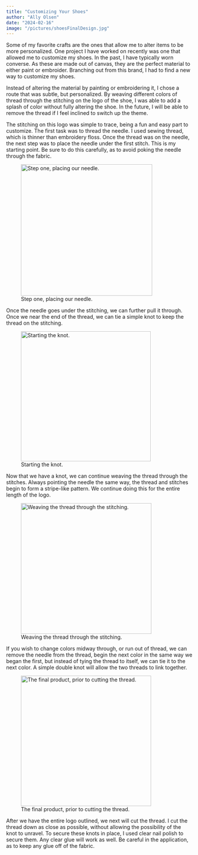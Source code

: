```yaml
---
title: "Customizing Your Shoes"
author: "Ally Olsen"
date: "2024-02-16"
image: "/pictures/shoesFinalDesign.jpg"
---
```


Some of my favorite crafts are the ones that allow me to alter items to be more personalized. One project I have worked on recently was one that allowed me to customize my shoes. In the past, I have typically worn converse. As these are made out of canvas, they are the perfect material to either paint or embroider. Branching out from this brand, I had to find a new way to customize my shoes.

Instead of altering the material by painting or embroidering it, I chose a route that was subtle, but personalized. By weaving different colors of thread through the stitching on the logo of the shoe, I was able to add a splash of color without fully altering the shoe. In the future, I will be able to remove the thread if I feel inclined to switch up the theme.

The stitching on this logo was simple to trace, being a fun and easy part to customize. The first task was to thread the needle. I used sewing thread, which is thinner than embroidery floss. Once the thread was on the needle, the next step was to place the needle under the first stitch. This is my starting point. Be sure to do this carefully, as to avoid poking the needle through the fabric.

![Step one, placing our needle.](/pictures/startingShoes.jpg){width="355"}

Once the needle goes under the stitching, we can further pull it through. Once we near the end of the thread, we can tie a simple knot to keep the thread on the stitching.

![Starting the knot.](/pictures/makingKnot.jpg){width="351"}

Now that we have a knot, we can continue weaving the thread through the stitches. Always pointing the needle the same way, the thread and stitches begin to form a stripe-like pattern. We continue doing this for the entire length of the logo.

![Weaving the thread through the stitching.](/pictures/tracingThreading.jpg){width="353"}

If you wish to change colors midway through, or run out of thread, we can remove the needle from the thread, begin the next color in the same way we began the first, but instead of tying the thread to itself, we can tie it to the next color. A simple double knot will allow the two threads to link together.

![The final product, prior to cutting the thread.](/pictures/finalKnots.jpg){width="352"}

After we have the entire logo outlined, we next will cut the thread. I cut the thread down as close as possible, without allowing the possibility of the knot to unravel. To secure these knots in place, I used clear nail polish to secure them. Any clear glue will work as well. Be careful in the application, as to keep any glue off of the fabric.
